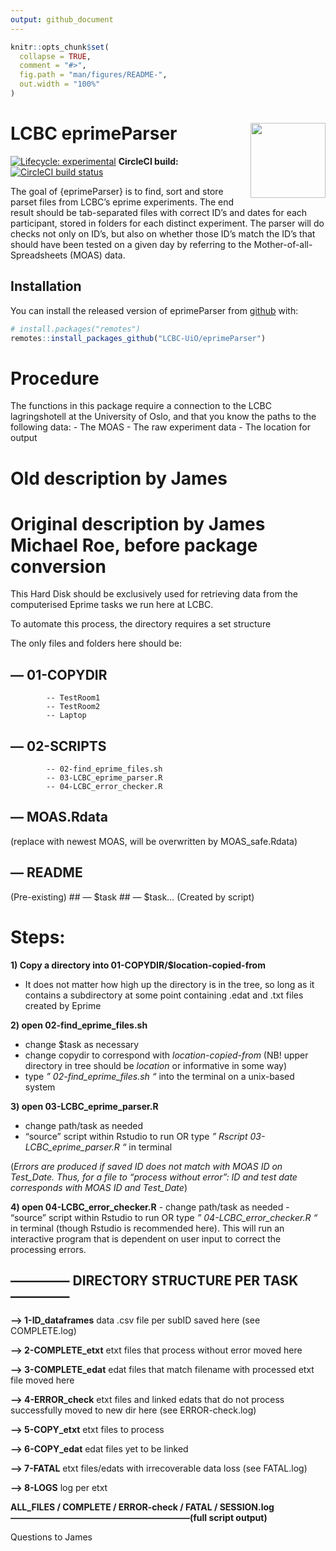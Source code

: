 ```yaml
---
output: github_document
---
```


<!-- README.md is generated from README.Rmd. Please edit that file -->

```r
knitr::opts_chunk$set(
  collapse = TRUE,
  comment = "#>",
  fig.path = "man/figures/README-",
  out.width = "100%"
)
```
# LCBC eprimeParser <img src="man/figures/hex.png" align="right" alt="" width="120" />

<!-- badges: start -->
[![Lifecycle: experimental](https://img.shields.io/badge/lifecycle-experimental-orange.svg)](https://www.tidyverse.org/lifecycle/#experimental)
**CircleCI build:** [![CircleCI build status](https://circleci.com/gh/LCBC-UiO/eprimeParser.svg?style=svg&circle-token=95b5ef8cfafcca1062c91538ba2ec75dbeb199a2)](https://circleci.com/gh/LCBC-UiO/eprimeParser)
<!-- badges: end -->
  
The goal of {eprimeParser} is to find, sort and store parset files from LCBC's eprime experiments. 
The end result should be tab-separated files with correct ID's and dates for each participant, stored in folders for each distinct experiment.
The parser will do checks not only on ID's, but also on whether those ID's match the ID's that should have been tested on a given day by referring to the Mother-of-all-Spreadsheets (MOAS) data.


## Installation

You can install the released version of eprimeParser from [github](https://github.org) with:

``` r
# install.packages("remotes")
remotes::install_packages_github("LCBC-UiO/eprimeParser")
```


# Procedure
The functions in this package require a connection to the LCBC lagringshotell at the University of Oslo, and that you know the paths to the following data:
- The MOAS
- The raw experiment data
- The location for output




# Old description by James
# Original description by James Michael Roe, before package conversion

This Hard Disk should be exclusively used for retrieving data from the computerised Eprime tasks we run here at LCBC.

To automate this process, the directory requires a set structure

The only files and folders here should be:


## --- 01-COPYDIR 
			-- TestRoom1
			-- TestRoom2
			-- Laptop

## --- 02-SCRIPTS
			-- 02-find_eprime_files.sh
			-- 03-LCBC_eprime_parser.R
			-- 04-LCBC_error_checker.R

## --- MOAS.Rdata 
(replace with newest MOAS, will be overwritten by MOAS_safe.Rdata)

## --- README
(Pre-existing)
## --- $task
## --- $task...
(Created by script)



# Steps:

**1) Copy a directory into 01-COPYDIR/$location-copied-from**

- It does not matter how high up the directory is in the tree, so long as it contains a subdirectory at some point containing .edat and .txt files created by Eprime


**2) open 02-find_eprime_files.sh**

- change $task as necessary
- change copydir to correspond with *location-copied-from* (NB! upper directory in tree should be *location* or informative in some way)
- type *" 02-find_eprime_files.sh "* into the terminal on a unix-based system


**3) open 03-LCBC_eprime_parser.R**

- change path/task as needed
- "source" script within Rstudio to run OR type *" Rscript 03-LCBC_eprime_parser.R "* in terminal

(*Errors are produced if saved ID does not match with MOAS ID on Test_Date.
Thus, for a file to "process without error": ID and test date corresponds with MOAS ID and Test_Date*)

**4) open 04-LCBC_error_checker.R**
- change path/task as needed
- "source" script within Rstudio to run OR type *" 04-LCBC_error_checker.R "* in terminal (though Rstudio is recommended here). This will run an interactive program that is dependent on user input to correct the processing errors. 




## -------------- DIRECTORY STRUCTURE PER TASK --------------

**--> 1-ID_dataframes**
data .csv file per subID saved here (see COMPLETE.log)

**--> 2-COMPLETE_etxt**
etxt files that process without error moved here

**--> 3-COMPLETE_edat**
edat files that match filename with processed etxt file moved here

**--> 4-ERROR_check**
etxt files and linked edats that do not process successfully moved to new dir here (see ERROR-check.log)

**--> 5-COPY_etxt**
etxt files to process

**--> 6-COPY_edat**
edat files yet to be linked

**--> 7-FATAL**
etxt files/edats with irrecoverable data loss (see FATAL.log)

**--> 8-LOGS**
log per etxt


**ALL_FILES / COMPLETE / ERROR-check / FATAL / SESSION.log
--------------------------------------------------------------(full script output)**



Questions to James
